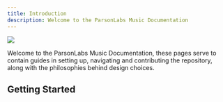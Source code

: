 ```yaml
---
title: Introduction 
description: Welcome to the ParsonLabs Music Documentation
---
```

<p className="flex flex-col justify-center items-center">
  <img src="https://avatars.githubusercontent.com/u/138057124?s=200&v=4" className="w-1/4 h-1/4 rounded-md" height={400} width={400} />
</p>

Welcome to the ParsonLabs Music Documentation, these pages serve to contain guides in setting up, navigating and contributing the repository, along with the philosophies behind design choices.

## Getting Started

<Cards>
  <Card title="Docker" description="Deploy with Docker Run / Docker Compose" href="/docs/getting-started/docker" />
  <Card title="Locally" description="Host the application locally." href="/docs/getting-started/locally" />
</Cards>
